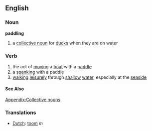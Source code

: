 ==English==
===Noun===
'''paddling'''

#a [[collective noun]] for [[duck]]s when they are on water

===Verb===
#the act of [[moving]] a [[boat]] with a [[paddle]]
#a [[spanking]] with a paddle
#[[walking]] [[leisurely]] through [[shallow]] [[water]], especially at the [[seaside]]

====See Also====
[[Appendix:Collective nouns]]

===Translations===
*[[Dutch]]: [[toom]] ''m''